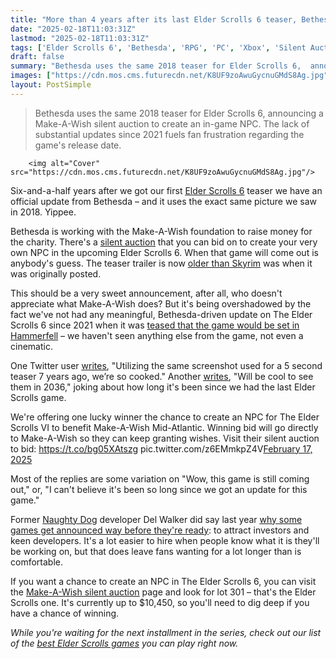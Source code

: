 ```yaml
---
title: "More than 4 years after its last Elder Scrolls 6 teaser, Bethesda officially re-acknowledges the RPG - using the exact same picture we saw in 2018"
date: "2025-02-18T11:03:31Z"
lastmod: "2025-02-18T11:03:31Z"
tags: ['Elder Scrolls 6', 'Bethesda', 'RPG', 'PC', 'Xbox', 'Silent Auction', 'Make-A-Wish']
draft: false
summary: "Bethesda uses the same 2018 teaser for Elder Scrolls 6,  announcing a Make-A-Wish silent auction to create an in-game NPC.  The lack of substantial updates since 2021 fuels fan frustration regarding the game's release date."
images: ["https://cdn.mos.cms.futurecdn.net/K8UF9zoAwuGycnuGMdS8Ag.jpg"]
layout: PostSimple
---
```

> Bethesda uses the same 2018 teaser for Elder Scrolls 6,  announcing a Make-A-Wish silent auction to create an in-game NPC.  The lack of substantial updates since 2021 fuels fan frustration regarding the game's release date.


        <img alt="Cover" src="https://cdn.mos.cms.futurecdn.net/K8UF9zoAwuGycnuGMdS8Ag.jpg"/>
        
Six-and-a-half years after we got our first [<u>Elder Scrolls 6</u>](https://www.gamesradar.com/elder-scrolls-6-release-date-location-news-races/) teaser we have an official update from Bethesda – and it uses the exact same picture we saw in 2018. Yippee.

Bethesda is working with the Make-A-Wish foundation to raise money for the charity. There's a [<u>silent auction</u>](https://t.co/bg05XAtszg) that you can bid on to create your very own NPC in the upcoming Elder Scrolls 6. When that game will come out is anybody's guess. The teaser trailer is now [<u>older than Skyrim</u>](https://www.gamesradar.com/games/the-elder-scrolls/skyrim-was-2-403-days-old-when-the-elder-scrolls-6-trailer-dropped-and-now-that-same-trailer-is-also-2-403-days-old/) was when it was originally posted.

This should be a very sweet announcement, after all, who doesn't appreciate what Make-A-Wish does? But it's being overshadowed by the fact we've not had any meaningful, Bethesda-driven update on The Elder Scrolls 6 since 2021 when it was [teased that the game would be set in Hammerfell](https://www.gamesradar.com/elder-scrolls-6-hammerfell-location-teased-via-strategically-placed-candles/) – we haven't seen anything else from the game, not even a cinematic.

One Twitter user [<u>writes</u>](https://x.com/burner_izzo/status/1891557819930788114), "Utilizing the same screenshot used for a 5 second teaser 7 years ago, we’re so cooked." Another [<u>writes</u>](https://x.com/BlaineHenryTFL/status/1891638762305728663), "Will be cool to see them in 2036," joking about how long it's been since we had the last Elder Scrolls game.

We're offering one lucky winner the chance to create an NPC for The Elder Scrolls VI to benefit Make-A-Wish Mid-Atlantic. Winning bid will go directly to Make-A-Wish so they can keep granting wishes. Visit their silent auction to bid: https://t.co/bg05XAtszg pic.twitter.com/z6EMmkpZ4V[February 17, 2025](https://twitter.com/cantworkitout/status/1891545699780546905)

Most of the replies are some variation on "Wow, this game is still coming out," or, "I can't believe it's been so long since we got an update for this game."

Former [Naughty Dog](https://www.gamesradar.com/tag/naughty-dog/) developer Del Walker did say last year [<u>why some games get announced way before they're ready</u>](https://www.gamesradar.com/games/dev-explains-why-the-wait-for-anything-new-about-wolverine-or-wonder-woman-has-been-so-long/): to attract investors and keen developers. It's a lot easier to hire when people know what it is they'll be working on, but that does leave fans wanting for a lot longer than is comfortable.

If you want a chance to create an NPC in The Elder Scrolls 6, you can visit the [<u>Make-A-Wish silent auction</u>](https://t.co/bg05XAtszg) page and look for lot 301 – that's the Elder Scrolls one. It's currently up to $10,450, so you'll need to dig deep if you have a chance of winning.

*While you're waiting for the next installment in the series, check out our list of the *[<u><em>best Elder Scrolls games</em></u>](https://www.gamesradar.com/best-elder-scrolls-games/)* you can play right now.*
        